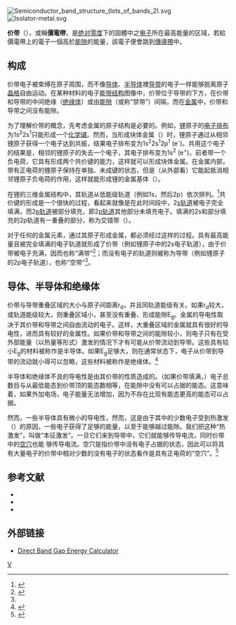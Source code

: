 {{NoteTA
|G1=Physics
|G2=Electronics
}}
[[File:Semiconductor_band_structure_(lots_of_bands_2).svg|thumb]]
[[File:Isolator-metal.svg|thumb]]

'''价带'''（{{lang-en|'''valence band'''}}），或稱'''價電帶'''，是[[绝对零度|绝对零度]]下的固體中之[[电子|电子]]所在最高能量的区域，若給價電帶上的電子一個高於[[能隙|能隙]]的能量，該電子便會跳到[[傳導帶|傳導帶]]中。

== 构成 ==
价带电子被束缚在原子周围，而不像[[导体|导体]]、[[半导体|半导体]]裡[[导带|导带]]的电子一样能够脱离原子[[晶格|晶格]]自由运动。在某种材料的电子[[能带结构|能带结构]]图像中，价带位于导带的下方，在价带和导带的中间绝缘（[[绝缘体|绝缘体]]）或由[[能隙|能隙]]（或称“禁带”）间隔，而在[[金属|金属]]中，价带和导带之间没有能隙。

为了理解价带的概念，先考虑金属的原子结构是必要的。例如，[[锂|锂]]原子的[[电子排布|电子排布]]为1s<sup>2</sup>2s<sup>1</sup>只能形成一个[[化学键|化学键]]。然而，当形成块体金属（{{lang|en|bulk metal}}）时，锂原子通过从相邻锂原子获得一个电子达到共振，结果电子排布变为1s<sup>2</sup>2s<sup>1</sup>2p<sup>1</sup> (e<sup>-</sup>)。共用这个电子的结果是，相邻的锂原子的失去一个电子，其电子排布变为1s<sup>2</sup> (e<sup>+</sup>)，前者带一个负电荷，它具有形成两个共价键的能力，这样就可以形成块体金属。在金属内部，带有正电荷的锂原子保持在单独、未成键的状态，但是（从外部看）它能起抵消相邻锂原子负电荷的作用，这样就能形成锂的金属基体（{{lang|en|matrix}}）。

在锂的三维金属结构中，其轨道从低能级轨道（例如1s，然后2p）依次排列。<ref>{{cite book|title=《原子物理学》|author=褚圣麟|publisher=高等教育出版社|isbn=978-7-04-001312-2}}</ref>共价键的形成是一个很快的过程，看起来就像是在此时间段中，2[[s轨道|s轨道]]被电子完全填满，而2[[p轨道|p轨道]]被部分填充，即2[[p轨道|p轨道]]其他部分未填充电子。填满的2s和部分填充的2p轨道有一重叠的部分，称为交错带（{{lang|en|overlapped zone}}）。

对于任何的金属元素，通过其原子形成金属，都必须经过这样的过程。具有最高能量且被完全填满的电子轨道就形成了价带（例如锂原子中的2s电子轨道），由于价带被电子充满，因而也称“满带”<ref name = "Semiconductor Physisc">{{cite book|author=刘恩科 等|title=半导体物理（第四版）|publisher=国防工业出版社|year=2010|isbn=978-7-118-06562-6|pages=16}}</ref>；而没有电子的轨道则被称为导带（例如锂原子的2p电子轨道），也称“空带”<ref name = "Semiconductor Physisc"/>。

== 导体、半导体和绝缘体 ==
价带与导带重叠区域的大小与原子间距离r<sub>d</sub>，并且同轨道能级有关。如果r<sub>d</sub>较大，或轨道能级较大，则重叠区域小，甚至没有重叠、形成能隙E<sub>g</sub>。金属的导电性取决于其价带和导带之间自由流动的电子。这样，大重叠区域的金属就具有很好的导电性，进而具有较好的金属性。如果价带和导带之间的能隙较小，则电子只有在受外部能量（以热量等形式）激发的情况下才有可能从价带流动到导带。这些具有较小E<sub>g</sub>的材料被称作是半导体。如果E<sub>g</sub>足够大，则在通常状态下，电子从价带到导带的流动就小得可以忽略，这些材料被称作是绝缘体。<ref>{{cite book|author=R. M. Warner, B. L. Grung|title=半导体器件电子学|publisher=电子工业出版社|location=北京|year=2005|isbn=7-121-00882-3}}</ref>

半导体和绝缘体不良的导电性是由其价带的性质造成的。（如果价带填满，）电子总数目与从最低能态到价带顶的能态数相等，在能隙中没有可以占据的能态。这意味着，如果外加电场，电子能量无法增加，因为不存在比现有能态更高的能态可以占据。

然而，一些半导体具有微小的导电性，然而，这是由于其中的少数电子受到热激发（{{lang|en|thermal excitation}}）的原因，一些电子获得了足够的能量，以至于能够越过能隙。我们把这种“热激发”，叫做“本征激发”。一旦它们来到导带中，它们就能够传导电流，同时价带中的[[空穴|空穴]]也能     够传导电流。空穴是指价带中没有电子占据的状态，因此可以将具有大量电子的价带中相对少数的没有电子的状态看作是具有正电荷的“空穴”。<ref>{{cite book|author=刘恩科 等|title=半导体物理（第四版）|publisher=国防工业出版社|year=2010|isbn=978-7-118-06562-6|pages=20}}</ref>

== 参考文献 ==
{{reflist}}
{{refbegin}}
* {{cite web |url = http://www.chembio.uoguelph.ca/educmat/chm729/band/val1.htm |title = Chembio |accessdate = 2012-02-24 |archive-date = 2020-08-02 |archive-url = https://web.archive.org/web/20200802191140/http://www.chembio.uoguelph.ca/educmat/chm729/band/val1.htm |dead-url = no }}
* {{cite  web | url=http://hyperphysics.phy-astr.gsu.edu/hbase/solids/band.html | title=Hyperphysics | accessdate=2012-02-24 | archive-date=2019-01-21 | archive-url=https://web.archive.org/web/20190121051241/http://hyperphysics.phy-astr.gsu.edu/hbase/Solids/band.html | dead-url=no }}
* {{cite book |title=Introduction to Solid State Physics |last=Kittel |first=Charles |year=2005 |publisher=Wiley |isbn=0-471-41526-X}}
{{refend}}

== 外部链接 ==
*[https://web.archive.org/web/20080515210419/http://www.ee.byu.edu/cleanroom/EW_ternary.phtml Direct Band Gap Energy Calculator]

{{半导体物理学}}

[[Category:半导体物理学|V]]